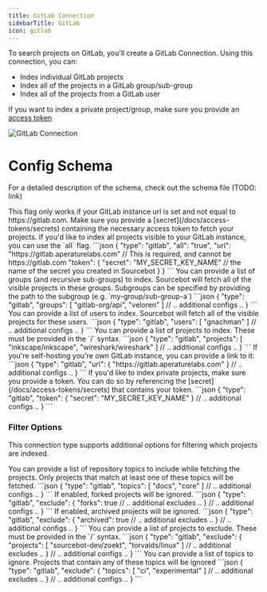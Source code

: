 ```yaml
---
title: GitLab Connection
sidebarTitle: GitLab
icon: gitlab
---
```


To search projects on GitLab, you'll create a GitLab Connection. Using this connection, you can:
- Index individual GitLab projects
- Index all of the projects in a GitLab group/sub-group 
- Index all of the projects from a GitLab user

<Note>If you want to index a private project/group, make sure you provide an [access token](/docs/access-tokens/overview)</Note>

![GitLab Connection](/images/github_connection.png)

# Config Schema

For a detailed description of the schema, check out the schema file (TODO: link)

<Tabs>
    <Tab title="All Visible">
        <Note>This flag only works if your GitLab instance url is set and not equal to https://gitlab.com. Make sure you provide a [secret](/docs/access-tokens/secrets) containing the necessary access token to fetch your projects.</Note>
        If you'd like to index all projects visible to your GitLab instance, you can use the `all` flag.
        ```json
            {
                "type": "gitlab",
                "all": "true",
                "url": "https://gitlab.aperaturelabs.com" // This is required, and cannot be https://gitlab.com
                "token": {
                    "secret": "MY_SECRET_KEY_NAME" // the name of the secret you created in Sourcebot
                }
            }
        ```
    </Tab>
    <Tab title="Groups">
        You can provide a list of groups (and recursive sub-groups) to index. Sourcebot will fetch all of the visible projects in these groups. Subgroups can be specified by providing the path to the subgroup (e.g. `my-group/sub-group-a`)
        ```json
        {
            "type": "gitlab",
            "groups": [
                "gitlab-org/api",
                "veloren"
            ]
            // .. additional configs .. 
        }
        ```
    </Tab>
    <Tab title="Users">
        You can provide a list of users to index. Sourcebot will fetch all of the visible projects for these users.
        ```json
        {
            "type": "gitlab",
            "users": [
                "gnachman"
            ]
            // .. additional configs .. 
        }
        ```
    </Tab>
    <Tab title="Projects">
        You can provide a list of projects to index. These must be provided in the `<owner>/<project_name>` syntax.
        ```json
        {
            "type": "gitlab",
            "projects": [
                "inkscape/inkscape",
                "wireshark/wireshark"
            ]
            // .. additional configs .. 
        }
        ```
    </Tab>
    <Tab title="Custom URL">
        If you're self-hosting you're own GitLab instance, you can provide a link to it:
        ```json
        {
            "type": "gitlab",
            "url": {
                "https://gitlab.aperaturelabs.com"
            }
            // .. additional configs .. 
        }
        ```
    </Tab>
    <Tab title="Token">
        If you'd like to index private projects, make sure you provide a token. You can do so by referencing the [secret](/docs/access-tokens/secrets) that contains your token.
        ```json
        {
            "type": "gitlab",
            "token": {
                "secret": "MY_SECRET_KEY_NAME"
            }
            // .. additional configs .. 
        }
        ```
    </Tab>
</Tabs>

### Filter Options

This connection type supports additional options for filtering which projects are indexed.

<Tabs>
    <Tab title="Topics">
        You can provide a list of repository topics to include while fetching the projects. Only projects that match at least one of these topics will be fetched.
        ```json
        {
            "type": "gitlab",
            "topics": [
                "docs",
                "core"
            ]
            // .. additional configs .. 
        }
        ```
    </Tab>
    <Tab title="Exclude Forks">
        If enabled, forked projects will be ignored.
        ```json
        {
            "type": "gitlab",
            "exclude": {
                "forks": true
                // .. additional excludes ..
            }
            // .. additional configs .. 
        }
        ```
    </Tab>
    <Tab title="Exclude Archived">
        If enabled, archived projects will be ignored.
        ```json
        {
            "type": "gitlab",
            "exclude": {
                "archived": true 
                // .. additional excludes ..
            }
            // .. additional configs .. 
        }
        ```
    </Tab>
    <Tab title="Exclude Projects">
        You can provide a list of projects to exclude. These must be provided in the `<owner>/<repo_name>` syntax.
        ```json
        {
            "type": "gitlab",
            "exclude": {
                "projects": [
                    "sourcebot-dev/zoekt",
                    "torvalds/linux"
                ]
                // .. additional excludes ..
            }
            // .. additional configs .. 
        }
        ```
    </Tab>
    <Tab title="Exclude Topics">
        You can provide a list of topics to ignore. Projects that contain any of these topics will be ignored
        ```json
        {
            "type": "gitlab",
            "exclude": {
                "topics": [
                    "ci",
                    "experimental"
                ]
                // .. additional excludes ..
            }
            // .. additional configs ..
        }
        ```
    </Tab>
</Tabs>